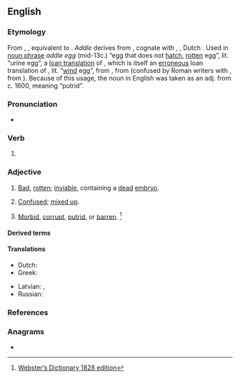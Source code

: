 ==English==

===Etymology===
From {{inh|en|enm|addledd}}, {{m|enm|adyld}}, equivalent to {{af|en|addle|t1=[[urine]], [[liquid]] [[filth]]|-ed}}.  ''Addle'' derives from {{der|en|ang|adela||[[mud]], [[mire]], liquid [[manure]]}}, cognate with {{cog|gmq-osw|adel||urine}}, {{cog|gml|adel}}, Dutch {{m|nl|aal||[[manure]]}}. Used in [[noun phrase]] ''addle egg'' (mid-13c.) “egg that does not [[hatch]], [[rotten]] egg”, lit. “urine egg”, a [[loan translation]] of {{cog|la|ovum urinum}}, which is itself an [[erroneous]] loan translation of {{cog|grc|οὔριον ᾠόν||putrid egg}}, lit. “[[wind]] egg”, from {{m|grc|οὔριος||of the wind}}, from {{m|grc|οὖρος||fair wind}} (confused by Roman writers with {{m|grc|οὔριος||of urine}}, from {{m|grc|οὖρον||urine}}). Because of this usage, the noun in English was taken as an adj. from c. 1600, meaning “putrid”.

===Pronunciation===
* {{IPA|/ˈæ.dəld/|lang=en}}

===Verb===
{{head|en|verb form}}

# {{en-past of|addle}}

===Adjective===
{{en-adj}}

# {{lb|en|of eggs}} [[bad|Bad]], [[rotten]]; [[inviable]], containing a [[dead]] [[embryo]].
# [[confused|Confused]]; [[mix up|mixed up]].
# {{lb|en|obsolete}} [[morbid|Morbid]], [[corrupt]], [[putrid]], or [[barren]]. <ref>[http://machaut.uchicago.edu/?resource=Webster%27s&word=addled&use1828=on Webster’s Dictionary 1828 edition]</ref>
====Derived terms====
{{der2|lang=en
|[[drug-addled]]}}
====Translations====
{{trans-top|rotten (of eggs)}}
* Dutch: {{t+|nl|rot}}
* Greek: {{t+|el|κλούβιος}}
{{trans-mid}}
* Latvian: {{t|lv|vanckars|m}} {{qualifier|an egg with a half-developed dead embryo}}, {{t|lv|sapuvusi|f}} {{qualifier|rotten}}
* Russian: {{t+|ru|проту́хший}}
{{trans-bottom}}

===References===
<references/>

===Anagrams===
* {{anagrams|en|daddle}}